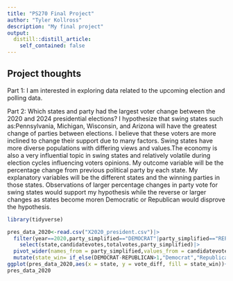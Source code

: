 ```yaml
---
title: "PS270 Final Project"
author: "Tyler Kollross"
description: "My final project"
output:
  distill::distill_article:
    self_contained: false
---
```




## Project thoughts

Part 1: 
I am interested in exploring data related to the upcoming election and polling data.

Part 2:
Which states and party had the largest voter change between the 2020 and 2024 presidential elections? I hypothesize that swing states such as:Pennsylvania, Michigan, Wisconsin, and Arizona will have the greatest change of parties between elections. I believe that these voters are more inclined to change their support due to many factors. Swing states have more diverse populations with differing views and values.The economy is also a very influential topic in swing states and relatively volatile during election cycles influencing voters opinions.  My outcome variable will be the percentage change from previous political party by each state. My explanatory variables will be the different states and the winning parties in those states. Observations of larger percentage changes in party vote for swing states would support my hypothesis while the reverse or larger changes as states become moren Democratic or Republican would disprove the hypothesis.

```r
library(tidyverse)

pres_data_2020<-read.csv("X2020_president.csv")|>
  filter(year==2020,party_simplified=="DEMOCRAT"|party_simplified=="REPUBLICAN")|>
    select(state,candidatevotes,totalvotes,party_simplified)|>
  pivot_wider(names_from = party_simplified,values_from = candidatevotes)|>
  mutate(state_win= if_else(DEMOCRAT-REPUBLICAN>1,"Democrat","Republican"),vote_diff=(abs(DEMOCRAT-REPUBLICAN)),per_diff=vote_diff/totalvotes*100)
ggplot(pres_data_2020,aes(x = state, y = vote_diff, fill = state_win))+geom_bar(stat = "identity")+labs(title = "Vote Difference by State in 2020 Presidential Election",x = "State",y = "Vote Difference") +theme(axis.text.x = element_text(angle = 45, hjust = 1, size = 6)) + scale_fill_manual(values = c("Democrat" = "blue", "Republican" = "red"))
pres_data_2020
```